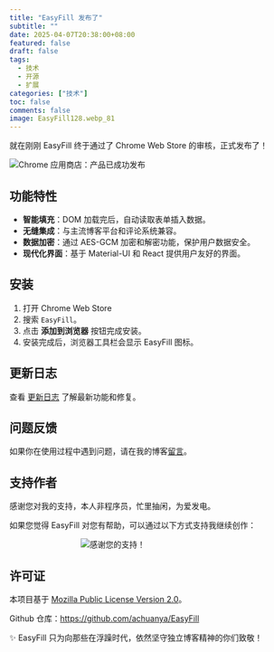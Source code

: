 ```yaml
---
title: "EasyFill 发布了"
subtitle: ""
date: 2025-04-07T20:38:00+08:00
featured: false
draft: false
tags:
  - 技术
  - 开源
  - 扩展
categories: ["技术"]
toc: false
comments: false
image: EasyFill128.webp_81
---
```


就在刚刚 EasyFill 终于通过了 Chrome Web Store 的审核，正式发布了！

<Img
  src="ChromeWebStore1.webp"
  alt="Chrome 应用商店：产品已成功发布"
  exif="false"
/>

## 功能特性

- **智能填充**：DOM 加载完后，自动读取表单插入数据。
- **无缝集成**：与主流博客平台和评论系统兼容。
- **数据加密**：通过 AES-GCM 加密和解密功能，保护用户数据安全。
- **现代化界面**：基于 Material-UI 和 React 提供用户友好的界面。

## 安装

1. 打开 Chrome Web Store
2. 搜索 `EasyFill`。
3. 点击 **添加到浏览器** 按钮完成安装。
4. 安装完成后，浏览器工具栏会显示 EasyFill 图标。

## 更新日志

查看 [更新日志](https://github.com/achuanya/EasyFill/blob/main/public/markdowns/UpdateLog.md) 了解最新功能和修复。

## 问题反馈

如果你在使用过程中遇到问题，请在我的博客[留言](https://lhasa.icu/guestbook.html)。

## 支持作者

感谢您对我的支持，本人非程序员，忙里抽闲，为爱发电。

如果您觉得 EasyFill 对您有帮助，可以通过以下方式支持我继续创作：

<Img
  src="Appreciation-code.webp"
  alt="感谢您的支持！"
  style="max-width:50%; display: block; margin: 0 auto;"
  exif="false"
/>

## 许可证

本项目基于 [Mozilla Public License Version 2.0](https://github.com/achuanya/EasyFill/blob/main/LICENSE)。

Github 仓库：https://github.com/achuanya/EasyFill

✨ EasyFill 只为向那些在浮躁时代，依然坚守独立博客精神的你们致敬！
